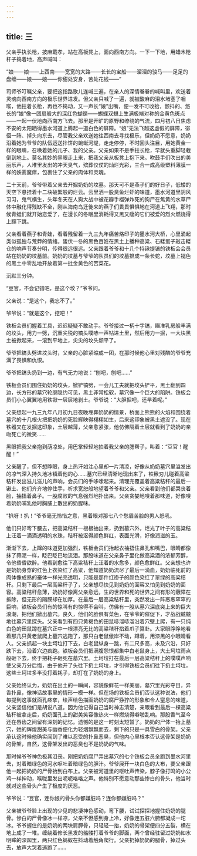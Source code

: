 ```yaml
---
---
---
```

title: 三
---




父亲手执长枪，披麻戴孝，站在高板凳上，面向西南方向。一下一下地，用蜡木枪杆子捣着地，高声喊叫：

“娘——娘——上西南——宽宽的大路——长长的宝船——溜溜的骏马——足足的盘缠——娘——娘——你甜处安身，苦处花钱——”

司师爷叮嘱父亲，要把这指路歌儿连喊三遍，在亲人的深情眷眷的喊叫里，欢送着灵魂向西南方向的极乐世界进发。但父亲只喊了一遍，就被酸麻的泪水堵塞了咽喉，他拄着长枪，再也不捣动，又一声长“娘”出嘴，便一发不可收拾，颤抖的、悠长的“娘”像一团扇般大的深红色蝴蝶——蝴蝶双翅上生满极端对称的金黄色斑点——一起一伏地向西南方飞去。那里是开旷的原野和缭绕的气流，四月初八日焦虑不安的太阳晒得墨水河道上腾起一道白色的屏障。“娘”无法飞越这虚假的屏障，徘徊一阵、掉头向东去，尽管我父亲欢送她往西南去寻找极乐，但奶奶不愿意，奶奶沿着她为爷爷的队伍运送拤饼的蜿蜒河堤，走走停停，不时回头注目，用她黄金一样的眼睛，召唤着她的儿子、我的父亲。父亲如果不是手拄长枪，早就头重脚轻栽倒到地上。莫名其妙的黑眼走上来，把我父亲从板凳上抱下来。吹鼓手们吹出的美丽乐声，人堆里发出的冲天臭气，殡葬仪仗的灿烂光彩，三合一成高级塑料薄膜一样的妖雾魔瘴，包裹住了父亲的肉体和灵魂。

二十天前，爷爷带着父亲去开掘奶奶的坟墓。那天可不是燕子们的好日子，低矮的天空下悬挂着十二块破絮般的烂云。云里洒一股臭鱼烂虾的味道，墨水河道里阴风习习，鬼气横生，头年冬天在人狗大战中被花瓣手榴弹炸死的狗尸在焦黄的水草尸体中融化得残缺不全，刚从海南岛迁徙来的燕子们畏畏惧惧地在河道上飞翔，那时候青蛙们就开始恋爱了，在漫长的冬眠里消耗得又黑又瘦的它们被爱的烈火燃烧得上蹿下跳。

父亲看着燕子和青蛙，看着残留着一九三九年痛苦烙印子的墨水河大桥，心里涌起类似孤独与荒莽的情绪。蛰伏一冬的黑色百姓在黑土上播种高粱、石耧蛋子敲击耧仓的响声节奏分明，传得很远很远。父亲跟着爷爷和十几个持锹提镐的铁板会会员站在奶奶的坟墓前。奶奶的坟墓与爷爷的队员们的坟墓排成一条长蛇，坟墓上褪色的黑土中零乱地开放着第一批金黄色的苦菜花。

沉默三分钟。

“豆官，不会记错吧，是这个坟？”爷爷问。

父亲说：“是这个，我忘不了。”

爷爷说：“就是这个，挖吧！”

铁板会员们握着工具，迟迟疑疑不敢动手。爷爷接过一柄十字镐，瞄准乳房般丰满的坟头，用力一劈，沉重尖锐的镐头噗哧一声钻进土里，然后用力一掘，一大块黑土被掀起来，一滚到平地上，尖尖的坟头颓平了。

爷爷把镐头劈进坟头时，父亲的心脏紧缩成一团，在那时候他心里对残酷的爷爷充满了畏惧和仇恨。

爷爷把镐头扔到一边，有气无力地说：“刨吧，刨吧……”

铁板会员们围住奶奶的坟头，锨铲镐劈，一会儿工夫就把坟头铲平，黑土翻到四边，长方形的墓穴轮廓隐约可见，黑土非常松软，墓穴像一个巨大的陷阱。铁板会员们小心翼翼地用铁锨一层层地剥土。爷爷说：“大胆掘吧，还早着呢。”

父亲想起一九三九年八月初九日夜晚埋葬奶奶的情景，桥面上熊熊的火焰和围绕着墓穴的十几根火把把奶奶的死脸辉映得栩栩如生，后来这印象被黑土遮没了。现在铁器又在发掘这印象，土层越薄，父亲愈紧张，他仿佛隔着土层就看到了奶奶的亲吻死亡的微笑……

黑眼把我父亲抱到荫凉处，用巴掌轻轻地拍着我父亲的腮帮子，叫着：“豆官！醒醒！”

父亲醒了，但不想睁眼，身上热汗如注心里却一片清凉，好像从奶奶墓穴里溢发出的凉气深入持久地冰镇着他的心……墓穴已经清晰地现出来了，铁锹刃儿碰着高粱秸秆发出滋儿滋儿的声响，会员们的手哆嗦起来。清理完覆盖着高粱秸秆的最后一锹土、他们齐齐地停住手，祈求宽恕般地望着爷爷和父亲。父亲看到他们都哭丧着脸，抽搐着鼻子。一股腐败的气息强烈地扑出来。父亲贪婪地嗅着那味道，好像嗅着奶奶哺乳他时胸脯上散出的奶腥味。

“扒呀！扒！”爷爷毫无怜惜之意，黑着眼对那七八个愁眉苦脸的男人怒吼。

他们只好弯下腰去，把高粱秸秆一根根抽出来，扔到墓穴外，烂光了叶子的高粱秸上汪着一滴滴透明的水珠，秸秆被沤得颜色鲜红，表面光滑，好像润滋的玉。

渐渐下去，上蹿的味道更加强烈，铁板会员们抬起衣袖捂住鼻孔和嘴巴，眼睛都像抹了蒜泥一样，眨巴眨巴地流泪。那股味道在父亲鼻子里化做高粱酒的浓郁芳醇，令他昏昏欲醉。他看到愈往下高粱秸秆上汪着的水愈多，颜色愈鲜红。父亲想也许是奶奶身穿的红色上衣染红了高粱，他知道奶奶流尽了最后一滴血，奶奶临死前的肉体像成熟的蚕体一样光亮透明，只能是那件红褂子的颜色染红了翠绿的高粱秸秆。只剩下最后一层高粱秆子了，父亲想尽快见到奶奶的面容又怕见到奶奶的面容。高粱秸秆愈薄，奶奶好像离父亲愈远，生的世界和死的世界之间有形的蔽障在拆除，但无形的隔膜却在加厚。在最后一层高粱秸秆里，突然发出一阵窸窸窣窣的巨响，铁板会员们有的惊叫有的惊得不会叫，仿佛有一股从墓穴深底突上来的巨大浪潮，把他们掀出墓穴。良久，他们的脸俱有菜色，在爷爷的催促下，才战战兢兢地往墓穴里探头。父亲看到有四只黄褐色的田鼠哧溜哧溜沿着穴壁上爬，有一只纯白色的田鼠蹲在墓穴正中一根漂亮无比的高粱秸秆掐着爪子算卦。大家眼睁睁地看着那几只黄老鼠爬上墓穴逃跑了，那只白老鼠傲岸不动，蹲着，用漆黑的小眼睛看人。父亲抓起一块土坷垃打下去，白老鼠纵身一跳，有二尺多高，未及穴沿，只好跌下去，沿着穴边疯跑。铁板会员们把满腹怨恨都集中白老鼠身上，大土坷垃雨点般砸下去，终于把耗子砸死在墓穴里。土坷垃打在最后一层高粱秸秆上的噗噗声响使父亲万分后悔，由于他开了头往下扔土坷垃，才引得铁板会员们往下扔土坷垃，这些土坷垃多半没打着耗子，却打在了奶奶的身上。

父亲始终认为，奶奶在出土的一瞬间，容貌像鲜花一样美丽，墓穴里光彩夺目，异香扑鼻，像神话故事里的情形一模一样。但在场的铁板会员们否认这种说法，他们每提到这事就面孔痉挛，绘声绘色描画奶奶的腐尸狰狞的形象和令人窒息的味道，父亲坚信他们是胡说八道。因为他记得自己当时神志清楚，亲眼看到最后一棵高粱秸秆被拿走后，奶奶面孔上的甜美笑容像热火一样燃烧得噼啪乱响。那股香气至今还在唇齿之间留有深刻的记忆。遗憾的是这一时刻太短暂了。奶奶的尸体一抬上墓穴，她的辉煌甜美与幽香便化为轻烟飘飘而去，剩下的只是一具雪白的骨架。父亲承认这时候他确实闻到了难以忍受的扑鼻恶臭，但他内心里根本否认这骨架是奶奶的骨架，自然，这骨架发出的恶臭也不是奶奶的气味。

那时候爷爷神色极其沮丧。刚把奶奶腐尸弄出墓穴的七个铁板会员全跑到墨水河里去，对着暗绿色的河水呕吐着暗绿色的胆汁。爷爷展开一块白色的大布，要父亲跟他一起把奶奶的尸骨抬到白布上。父亲被河道里的呕吐声传染，脖子像打鸣的小公鸡一样抻动，喉咙里发出呃呃咯咯之声。他特别不愿意动那些惨白的骨头，他当时就对这些骨头产生了极度的厌恶。

爷爷说：“豆官，连你娘的骨头你都嫌脏吗？连你都嫌脏吗？”

父亲被爷爷脸上出现的少见的悲凄神色感动，弯下腰，试试探探地握住奶奶的腿骨。惨白的尸骨像冰一样凉，父亲不但感到身上冷，好像连五脏六腑都凝成一坨冰。爷爷握住的是奶奶的两块肩胛骨，只轻轻一抬，奶奶的骨架便四分五裂，横在地上成了一堆。缠绕着修长黑发的骷髅打着爷爷的脚面，两个曾经驻留过奶奶如水明眸的深凹里，两只红色蚂蚁在抖动着触角爬行。父亲扔掉奶奶的腿骨，掉过头去，放声大哭着逃跑了……